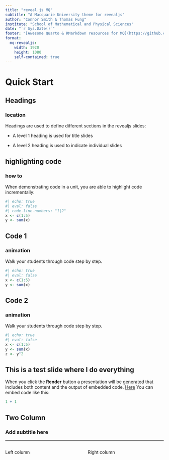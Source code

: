 ---
title: "reveal.js MQ"
subtitle: "A Macquarie University theme for revealjs"
author: "Connor Smith & Thomas Fung"
institute: "School of Mathematical and Physical Sciences"
date: "`r Sys.Date()`"
footer: "[Awesome Quarto & RMarkdown resources for MQ](https://github.com/SmithConnor/revealMQ-presentation)"
format: 
  mq-revealjs:
    width: 1920
    height: 1080
    self-contained: true
---

# Quick Start {.title}

## Headings {.green}

### location

Headings are used to define different sections in the revealjs slides:

-   A level 1 heading is used for title slides

-   A level 2 heading is used to indicate individual slides

## highlighting code

### how to


When demonstrating code in a unit, you are able to highlight code incrementally:

```{r}
#| echo: true
#| eval: false
#| code-line-numbers: "1|2"
x <- c(1:5)
y <- sum(x)

```

## Code 1

### animation


Walk your students through code step by step.

```{r}
#| echo: true
#| eval: false
x <- c(1:5)
y <- sum(x)

```

## Code 2

### animation

Walk your students through code step by step.

```{r}
#| echo: true
#| eval: false
x <- c(1:5)
y <- sum(x)
z <- y^2

```

## This is a test slide where I do everything

When you click the **Render** button a presentation will be generated that includes both content and the output of embedded code. [Here](https://www.emilhvitfeldt.com/post/slidecraft-colors-fonts/ "Testing this out") You can embed code like this:

```{r}
1 + 1
```

## Two Column

### Add subtitle here

<hr size="2rem" color="#373A36">

:::: {.columns}

::: {.column width="50%"}
Left column
:::

::: {.column width="50%"}
Right column
:::

::::
